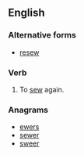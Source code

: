 ==English==

===Alternative forms===
* [[resew]]

===Verb===
{{en-verb|re-sews|re-sewing|re-sewed|re-sewn}}

# To [[sew]] again.

===Anagrams===
* [[ewers#English|ewers]]
* [[sewer#English|sewer]]
* [[sweer#English|sweer]]